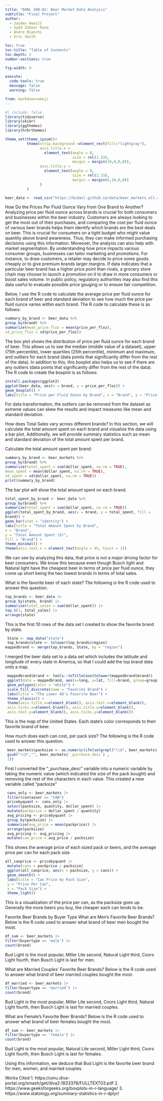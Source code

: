 ```yaml
---
title: "DANL 200-02: Beer Market Data Analysis"
subtitle: "Final Project"
author: 
  - Jayden Hewitt
  - Syed Zahoor Raza
  - Andre Bianchi
  - Eric Smith

toc: true
toc-title: "Table of Contents"
toc-depth: 2
number-sections: true

fig-width: 9

execute:
  code-tools: true
  message: false
  warning: false

from: markdown+emoji
---
```

```r
#| include: false
library(tidyverse)
library(skimr)
library(ggthemes)
library(hrbrthemes)

theme_set(theme_ipsum()+
          theme(strip.background =element_rect(fill="lightgray"),
                axis.title.x = 
                  element_text(angle = 0,
                               size = rel(1.33),
                               margin = margin(10,0,0,0)),
                axis.title.y = 
                  element_text(angle = 0,
                               size = rel(1.33),
                               margin = margin(0,10,0,0))
                )
          )
```

```r
beer_data <- read_csv("https://bcdanl.github.io/data/beer_markets_all.csv")
```

How Do the Prices Per Fluid Ounce Vary from One Brand to Another?
Analyzing price per fluid ounce across brands is crucial for both consumers and businesses within the beer industry. Customers are always looking to get the most out of their purchases, and comparing the cost per fluid ounce of various beer brands helps them identify which brands are the best deals on beer. This is crucial for consumers on a tight budget who might value quantity above brand awareness. Thus, they can make informed purchasing decisions using this information. Moreover, the analysis can also help with market segmentation. By understanding how price impacts various consumer groups, businesses can tailor marketing and promotions. For instance, to draw customers, a retailer may decide to price some goods cheaply or to give premium brands larger margins. If data indicates that a particular beer brand has a higher price point than rivals, a grocery store chain may choose to launch a promotion on it to draw in more consumers or boost sales volume. In public policy, regulatory authorities may also find this data useful to evaluate possible price gouging or to ensure fair competition.

Below, I use the R code to calculate the average price per fluid ounce for each brand of beer and standard deviation to see how much the price per fluid ounce varies within each brand. 
The R code to calculate these is as follows:
```r
summary_by_brand <- beer_data %>%
group_by(brand) %>%
summarize(mean_price_floz = mean(price_per_floz),
sd_price_floz = sd(price_per_floz))
```
The box plot shows the distribution of price per fluid ounce for each brand of beer. This allows us to see the median (middle value of a dataset), upper (75th percentile), lower quartiles (25th percentile), minimum and maximum, and outliers for each brand (data points that significantly differ from the rest of the data). In addition to this, this boxplot also helps us to see if there are any outliers (data points that significantly differ from the rest of the data).
The R code to create the boxplot is as follows:

```r
install.packages(ggplot2)
ggplot(beer_data, aes(x = brand, y = price_per_floz)) +
geom_boxplot() +
labs(title = "Price per Fluid Ounce by Brand", x = "Brand", y = "Price (USD per fl.oz.)")
```

For data transformation, the outliers can be removed from the dataset as extreme values can skew the results and impact measures like mean and standard deviation.

How does Total Sales vary across different brands?
In this section, we will calculate the total amount spent on each brand and visualize the data using a bar plot. Additionally, we will provide summary statistics such as mean and standard deviation of the total amount spent per brand.

Calculate the total amount spent per brand:

```r
summary_by_brand <- beer_markets %>%
group_by(brand) %>%
summarize(total_spent = sum(dollar_spent, na.rm = TRUE),
mean_spent = mean(dollar_spent, na.rm = TRUE),
sd_spent = sd(dollar_spent, na.rm = TRUE))
print(summary_by_brand)
```

The bar plot will show the total amount spent on each brand.


```r
total_spent_by_brand <- beer_data %>%
group_by(brand) %>%
summarize(total_spent = sum(dollar_spent, na.rm = TRUE))
ggplot(total_spent_by_brand, aes(x = brand, y = total_spent, fill =
brand)) +
geom_bar(stat = "identity") +
labs(title = "Total Amount Spent by Brand",
x = "Brand",
y = "Total Amount Spent ($)",
fill = "Brand") +
theme_minimal() +
theme(axis.text.x = element_text(angle = 45, hjust = 1))
```

We can see by analyzing this data, that price is not a major driving factor for beer consumers. We know this because even though Busch light and Natural light have the cheapest beer in terms of price per fluid ounce, they come up short being the two lowest brands in terms of total sales.

What is the favorite beer of each state?
The following is the R code used to answer this question.

```r
top_brands <- beer_data |> 
group_by(state, brand) |> 
summarise(total_sales = sum(dollar_spent)) |> 
top_n(1, total_sales) |> 
arrange(state)
```

This is the first 10 rows of the data set I created to show the favorite brand by state.
```r
 State <- map_data("state")
 top_brands$state <- tolower(top_brands$region)
mappedbrand <- merge(top_brands, State, by = "region")
```
I merged the beer data set to a data set which includes the latitude and longitude of every state in America, so that I could add the top brand data onto a map.

```r
 mappedbrand$brand <- tools::toTitleCase(tolower(mappedbrand$brand))
 ggplot(data = mappedbrand, aes(x=long, y=lat, fill=brand, group=group)) +
 geom_polygon(color = "white") +
 scale_fill_discrete(name = "Favorite Brand") +
 labs(title = "The Lower 48's Favorite Beer") +
 theme_classic() +
 theme(axis.title.x=element_blank(), axis.text.x=element_blank(),
 axis.ticks.x=element_blank(), axis.title.y=element_blank(),
 axis.text.y=element_blank(), axis.ticks.y=element_blank())
```

This is the map of the United States. Each state’s color corresponds to their favorite brand of beer.

How much does each can cost, per pack size?
The following is the R code used to answer this question.
```r
 beer_markets$packsize <- as.numeric(ifelse(grepl("\\d", beer_markets$`_purchase_desc`) ,
 gsub("\\D","", beer_markets$`_purchase_desc`) ,
 1))
```
First I converted the “_purchase_desc” variable into a numeric variable by taking the numeric value (which indicated the size of the pack bought) and removing the rest of the characters in each value. This created a new variable called “packsize”
```r
 cans_only <- beer_markets |>
 filter(container == "CAN")
 pricebyquant <- cans_only |>
 select(packsize, quantity, dollar_spent) |>
 mutate(packprice = dollar_spent / quantity)
 avg_pricing <- pricebyquant |>
 group_by(packsize) |>
 summarise(avg_price = mean(packprice)) |>
 arrange(packsize)
 avg_pricing <- avg_pricing |>
 mutate(can_price = avg_price / packsize)
```

This shows the average price of each sized pack or beers, and the average price per can for each pack size

```r
all_canprice <- pricebyquant |>
 mutate(cans = packprice / packsize)
 ggplot(all_canprice, aes(x = packsize, y = cans)) +
 geom_smooth() +
 labs(title = "Can Price by Pack Size",
 y = "Price Per Can",
 x = "Pack Size") +
 theme_light()
```


This is a visualization of the price per can, as the packsize goes up. Generally the more beers you buy, the cheaper each can tends to be.

Favorite Beer Brands by Buyer Type
What are Men’s Favorite Beer Brands?
Below is the R code used to answer what brand of beer men bought the most.
```r
df_sum <- beer_markets |>
filter(buyertype == 'male') |>
count(brand)
```

Bud Light is the most popular, Miller Lite second, Natural Light third, Coors Light fourth, then Busch Light is last for men.

What are Married Couples’ Favorite Beer Brands?
Below is the R code used to answer what brand of beer married couples bought the
most.
```r
df_married <- beer_markets |>
filter(buyertype == 'married') |>
count(brand)
```

Bud Light is the most popular, Miller Lite second, Coors Light third, Natural Light fourth, then Busch Light is last for married couples.

What are Female’s Favorite Beer Brands?
Below is the R code used to answer what brand of beer females bought the most.


```r
df_sum <- beer_markets |>
filter(buyertype == 'female') |>
count(brand)

```

Bud Light is the most popular, Natural Lite second, Miller Light third, Coors Light fourth, then Busch Light is last for females.

Using this information, we deduce that Bud Light is the favorite beer brand for men, women, and married couples.

Works Cited
1. https://umu.diva-portal.org/smash/get/diva2:1833378/FULLTEXT03.pdf
2. https://www.geeksforgeeks.org/boxplots-in-r-language/
3. https://www.statology.org/summary-statistics-in-r-dplyr/